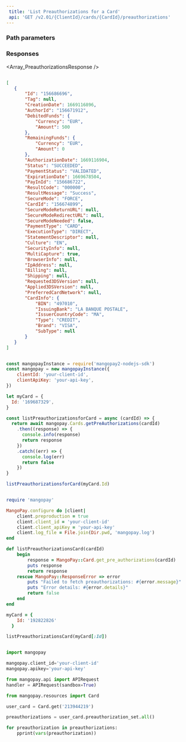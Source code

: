 ```yaml
---  
 title: 'List Preauthorizations for a Card'  
 api: 'GET /v2.01/{ClientId}/cards/{CardId}/preauthorizations'  
---  
```


  

### Path parameters  

<CardId />  

### Responses  

<AccordionGroup><Accordion title="200 ">  

<Array_PreauthorizationsResponse /></Accordion></AccordionGroup>  

<ResponseExample>  

```json 200   

[
   {
       "Id": "156686696",
       "Tag": null,
       "CreationDate": 1669116896,
       "AuthorId": "156671912",
       "DebitedFunds": {
           "Currency": "EUR",
           "Amount": 500
       },
       "RemainingFunds": {
           "Currency": "EUR",
           "Amount": 0
       },
       "AuthorizationDate": 1669116904,
       "Status": "SUCCEEDED",
       "PaymentStatus": "VALIDATED",
       "ExpirationDate": 1669678504,
       "PayInId": "156686722",
       "ResultCode": "000000",
       "ResultMessage": "Success",
       "SecureMode": "FORCE",
       "CardId": "156674899",
       "SecureModeReturnURL": null,
       "SecureModeRedirectURL": null,
       "SecureModeNeeded": false,
       "PaymentType": "CARD",
       "ExecutionType": "DIRECT",
       "StatementDescriptor": null,
       "Culture": "EN",
       "SecurityInfo": null,
       "MultiCapture": true,
       "BrowserInfo": null,
       "IpAddress": null,
       "Billing": null,
       "Shipping": null,
       "Requested3DSVersion": null,
       "Applied3DSVersion": null,
       "PreferredCardNetwork": null,
       "CardInfo": {
           "BIN": "497010",
           "IssuingBank": "LA BANQUE POSTALE",
           "IssuerCountryCode": "MA",
           "Type": "CREDIT",
           "Brand": "VISA",
           "SubType": null
       }
   }
]  

 ```  

</ResponseExample>  

<RequestExample>  
  
```javascript NodeJS  

const mangopayInstance = require('mangopay2-nodejs-sdk')
const mangopay = new mangopayInstance({
    clientId: 'your-client-id',
    clientApiKey: 'your-api-key',
})

let myCard = {
  Id: '169687329',
}

const listPreauthorizationsforCard = async (cardId) => {
  return await mangopay.Cards.getPreAuthorizations(cardId)
    .then((response) => {
      console.info(response)
      return response
    })
    .catch((err) => {
      console.log(err)
      return false
    })
}

listPreauthorizationsforCard(myCard.Id)  
```  

  
```ruby Ruby  

require 'mangopay'

MangoPay.configure do |client|
    client.preproduction = true
    client.client_id = 'your-client-id'
    client.client_apiKey = 'your-api-key'
    client.log_file = File.join(Dir.pwd, 'mangopay.log')
end

def listPreauthorizationsCard(cardId)
    begin
        response = MangoPay::Card.get_pre_authorizations(cardId)
        puts response
        return response
    rescue MangoPay::ResponseError => error
        puts "Failed to fetch preauthorizations: #{error.message}"
        puts "Error details: #{error.details}"
        return false
    end
end

myCard = {
    Id: '192822826'
  }

listPreauthorizationsCard(myCard[:Id])  
```  

  
```python Python  

import mangopay

mangopay.client_id='your-client-id'
mangopay.apikey='your-api-key'

from mangopay.api import APIRequest
handler = APIRequest(sandbox=True)

from mangopay.resources import Card

user_card = Card.get('213944219')

preauthorizations = user_card.preauthorization_set.all()

for preauthorization in preauthorizations:
    pprint(vars(preauthorization))  
```  

  
</RequestExample>